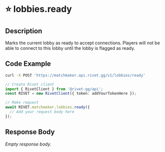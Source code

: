 

# ⭐️ lobbies.ready

## Description

Marks the current lobby as ready to accept connections.  Players will not be able to connect to this lobby until the  lobby is flagged as ready.


## Code Example

<CodeGroup title='Request' tag='POST' label='https://matchmaker.api.rivet.gg/v1/lobbies/ready'>

```bash {{ title: 'cURL' }}
curl -X POST 'https://matchmaker.api.rivet.gg/v1/lobbies/ready'
```

```ts
// Create Rivet client
import { RivetClient } from '@rivet-gg/api';
const RIVET = new RivetClient({ token: addYourTokenHere });

// Make request
await RIVET.matchmaker.lobbies.ready({
  // Add your request body here
});
```

</CodeGroup>


## Response Body

_Empty response body._
